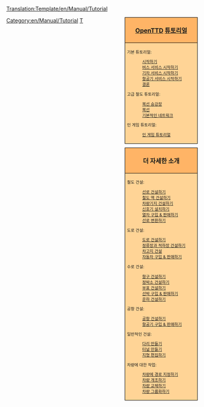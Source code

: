 <noinclude>[[Translation:Template/en/Manual/Tutorial]]</noinclude><noinclude></noinclude>
<!--
NOTE:
Aqueducts should go under 'bridges' (with a link from building locks and canals), as aqueducts are in fact bridges but then for ships.

Possible future tutorials not already in list:
- [[Industrial Service]] / [[FIRS Walkthrough]]
- Multistations
--><div style="float:right; padding-left:12px; background:none;">
<div style="width:180px; border:1px solid #000000; background:#ffb466; padding:5px; -moz-border-radius-topleft:5px; -moz-border-radius-topright:5px; font-size: 12pt;">
<center><strong><font size="3">[[ko/Manual/Main Page|OpenTTD]] [[ko/Manual/Tutorial/Main Page|튜토리얼]]</font></strong></center>
</div>
<div style="width:180px;  border:1px solid black; border-top-width: 0px; background:#ffd496; padding:5px; font-size: 8pt;">

기본 튜토리얼:
:[[ko/Manual/Tutorial/Main Page|시작하기]]
:[[ko/Manual/Tutorial/버스|버스 서비스 시작하기]]
:[[ko/튜토리얼/기차|기차 서비스 시작하기]]
:[[ko/튜토리얼/항공기|항공기 서비스 시작하기]]
:[[ko/튜토리얼/결론|결론]]
고급 철도 튜토리얼:
:[[ko/튜토리얼/복선 승강장|복선 승강장]]
:[[ko/튜토리얼/복선|복선]]
:[[ko/튜토리얼/기본적인 네트워크|기본적인 네트워크]]
인 게임 튜토리얼:
:[[ko/인 게임 튜토리얼|인 게임 튜토리얼]]

</div>

<div style="width:180px; border:1px solid #000000; background:#ffb466; padding:5px; font-size: 12pt; margin-top: 10px;">
<center><strong><font size="3">더 자세한 소개</font></strong></center>
</div>
<div style="width:180px;  border:1px solid black; border-top-width: 0px; background:#ffd496; padding:5px; -moz-border-radius-bottomleft:5px; -moz-border-radius-bottomright:8px; font-size: 8pt;">
<span style="font-weight:bold;">

철도 건설:
:[[ko/선로 건설|선로 건설하기]]
:[[ko/철도 역 건설|철도 역 건설하기]]
:[[ko/차량기지 건설|차량기지 건설하기]]
:[[ko/신호기 설치|신호기 설치하기]]
:[[ko/열차 구입|열차 구입 &amp; 판매하기]]
:[[ko/선로 변환|선로 변환하기]]

도로 건설:
:[[ko/도로 건설|도로 건설하기]]
:[[ko/정류장과 적하장 건설|정류장과 적하장 건설하기]]
:[[ko/차고지 건설|차고지 건설]]
:[[ko/자동차 구입|자동차 구입 &amp; 판매하기]]

수로 건설:
:[[ko/항구 건설|항구 건설하기]]
:[[ko/정박소 건설|정박소 건설하기]]
:[[ko/부표 건설|부표 건설하기]]
:[[ko/선박 구입|선박 구입 &amp; 판매하기]]
:[[ko/운하 건설|운하 건설하기]]

공항 건설:
:[[ko/공항 건설|공항 건설하기]]
:[[ko/항공기 구입|항공기 구입 &amp; 판매하기]]

일반적인 건설:
:[[ko/다리 건설|다리 만들기]]
:[[ko/터널 건설|터널 만들기]]
:[[ko/지형 편집|지형 편집하기]]

차량에 대한 작업:
:[[ko/경로|차량에 경로 지정하기]]
:[[ko/개조|차량 개조하기]]
:[[ko/차량 교체|차량 교체하기]]
:[[ko/차량 그룹|차량 그룹화하기]]

</span>
</div>
</div><includeonly>[[Category:en/Manual/Tutorial]]</includeonly><noinclude>

[[Category:en/Manual/Base Set/Navigation|T]]
</noinclude>